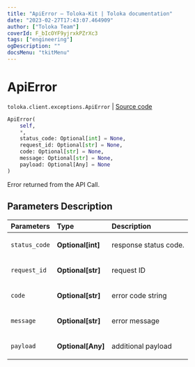 ```yaml
---
title: "ApiError — Toloka-Kit | Toloka documentation"
date: "2023-02-27T17:43:07.464909"
author: ["Toloka Team"]
coverId: F_bIcOYF9yjrxkPZrXc3
tags: ["engineering"]
ogDescription: ""
docsMenu: "tkitMenu"
---
```


# ApiError
`toloka.client.exceptions.ApiError` | [Source code](https://github.com/Toloka/toloka-kit/blob/v1.1.4/src/client/exceptions.py#L53)

```python
ApiError(
    self,
    *,
    status_code: Optional[int] = None,
    request_id: Optional[str] = None,
    code: Optional[str] = None,
    message: Optional[str] = None,
    payload: Optional[Any] = None
)
```

Error returned from the API Call.

## Parameters Description

| Parameters | Type | Description |
| :----------| :----| :-----------|
`status_code`|**Optional\[int\]**|<p>response status code.</p>
`request_id`|**Optional\[str\]**|<p>request ID</p>
`code`|**Optional\[str\]**|<p>error code string</p>
`message`|**Optional\[str\]**|<p>error message</p>
`payload`|**Optional\[Any\]**|<p>additional payload</p>